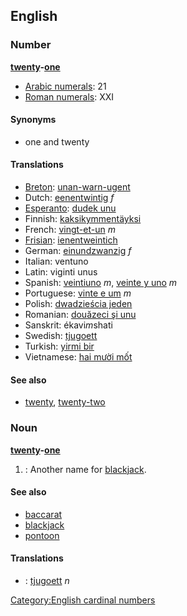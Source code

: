 ==English==
=== Number ===
'''[[twenty]]-[[one]]'''

*[[w:Arabic Numerals|Arabic numerals]]: 21
*[[w:Roman numerals|Roman numerals]]: XXI

==== Synonyms ====
*one and twenty

==== Translations ====
*[[Breton]]: [[unan-warn-ugent]]
*Dutch: [[eenentwintig]] ''f''
*[[Esperanto]]: [[dudek unu]]
*Finnish: [[kaksikymmentäyksi]]
*French: [[vingt-et-un]] ''m''
*[[Frisian]]: [[ienentweintich]]
*German: [[einundzwanzig]] ''f''
*Italian: ventuno
*Latin: viginti unus
*Spanish: [[veintiuno]] ''m'', [[veinte y uno]] ''m''
*Portuguese: [[vinte e um]] ''m''
*Polish: [[dwadzieścia jeden]]
*Romanian: [[douăzeci şi unu]]
*Sanskrit: ékavi''m''shati
*Swedish: [[tjugoett]]
*Turkish: [[yirmi bir]]
*Vietnamese: [[hai mười mốt]]

==== See also ====
*[[twenty]], [[twenty-two]]

===Noun===
'''[[twenty]]-[[one]]'''
#{{cattag|card games}}: Another name for [[blackjack]].

====See also====
*[[baccarat]]
*[[blackjack]]
*[[pontoon]]

====Translations====
*{{sv}}: [[tjugoett]] ''n''

[[Category:English cardinal numbers]]